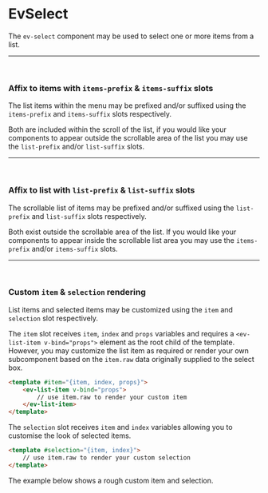 

<Meta of={EvSelectStories} />



# EvSelect
The `ev-select` component may be used to select one or more items from a list.

<Canvas>
    <Story of={EvSelectStories.Primary} />
</Canvas>
<ArgsTable story='Primary' />


---
<br />

### Affix to items with `items-prefix` &amp; `items-suffix` slots
The list items within the menu may be prefixed and/or suffixed
using the `items-prefix` and `items-suffix` slots respectively.

Both are included within the scroll of the list, if you would like
your components to appear outside the scrollable area of the list
you may use the `list-prefix` and/or `list-suffix` slots.

<Canvas>
    <Story of={EvSelectStories.ItemsAffix} />
</Canvas>


---
<br />

### Affix to list with `list-prefix` &amp; `list-suffix` slots
The scrollable list of items may be prefixed and/or suffixed
using the `list-prefix` and `list-suffix` slots respectively.

Both exist outside the scrollable area of the list. If you would like
your components to appear inside the scrollable list area you may use
the `items-prefix` and/or `items-suffix` slots.

<Canvas>
    <Story of={EvSelectStories.ListAffix} />
</Canvas>


---
<br />

### Custom `item` &amp; `selection` rendering
List items and selected items may be customized using the `item` and `selection` slot respectively.

The `item` slot receives `item`, `index` and `props` variables and requires a `<ev-list-item v-bind="props">`
element as the root child of the template. However, you may customize the list item as required or
render your own subcomponent based on the `item.raw` data originally supplied to the select box.

```html
<template #item="{item, index, props}">
    <ev-list-item v-bind="props">
        // use item.raw to render your custom item
    </ev-list-item>
</template>
```

The `selection` slot receives `item` and `index` variables allowing you to customise the look
of selected items.

```html
<template #selection="{item, index}">
    // use item.raw to render your custom selection
</template>
```

The example below shows a rough custom item and selection.

<Canvas>
    <Story of={EvSelectStories.CustomItem} />
</Canvas>